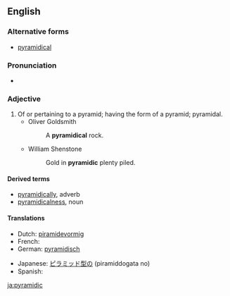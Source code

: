 ==English==

===Alternative forms===
{{rfc|not actually an alternative spelling}}
* [[pyramidical]]

===Pronunciation===
* {{a|UK}} {{IPA|/pɪ.ɹəˈmɪd.ɪk/}}

===Adjective===
{{head|en|adjective}}

# Of or pertaining to a pyramid; having the form of a pyramid; pyramidal.
#* Oliver Goldsmith
#*: A '''pyramidical''' rock.
#* William Shenstone
#*: Gold in '''pyramidic''' plenty piled.

====Derived terms====
* [[pyramidically]], adverb
* [[pyramidicalness]], noun

====Translations====
{{trans-top|Of or pertaining to a pyramid}}
* Dutch: [[piramidevormig]]
* French: {{t+|fr|pyramidal}}
* German: [[pyramidisch]]
{{trans-mid}}
* Japanese: [[ピラミッド型の]] (piramiddogata no)
* Spanish: {{t-|es|piramidal}}
{{trans-bottom}}

[[ja:pyramidic]]